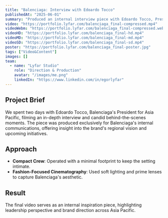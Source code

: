 ```yaml
---
title: "Balenciaga: Interview with Edoardo Tocco"
publishedAt: "2025-06-01"
summary: "Produced an internal interview piece with Edoardo Tocco, President for Asia Pacific, filmed across two days."
video: "https://portfolio.lyfar.com/balenciaga_final-compressed.mp4"
videoWebm: "https://portfolio.lyfar.com/balenciaga_final-compressed.webm"
videoHD: "https://portfolio.lyfar.com/balenciaga_final-hd.mp4"
videoMD: "https://portfolio.lyfar.com/balenciaga_final-md.mp4"
videoSD: "https://portfolio.lyfar.com/balenciaga_final-sd.mp4"
poster: "https://portfolio.lyfar.com/balenciaga_final-poster.jpg"
tags: ["Video&Content"]
images: []
team:
  - name: "Lyfar Studio"
    role: "Direction & Production"
    avatar: "/images/me.png"
    linkedIn: "https://www.linkedin.com/in/egorlyfar"
---
```


## Project Brief

We spent two days with Edoardo Tocco, Balenciaga's President for Asia Pacific, filming an in-depth interview and candid behind-the-scenes moments. The piece was produced exclusively for Balenciaga's internal communications, offering insight into the brand's regional vision and upcoming initiatives.

## Approach

- **Compact Crew**: Operated with a minimal footprint to keep the setting intimate.
- **Fashion-Focused Cinematography**: Used soft lighting and prime lenses to capture Balenciaga's aesthetic.

## Result

The final video serves as an internal inspiration piece, highlighting leadership perspective and brand direction across Asia Pacific.
